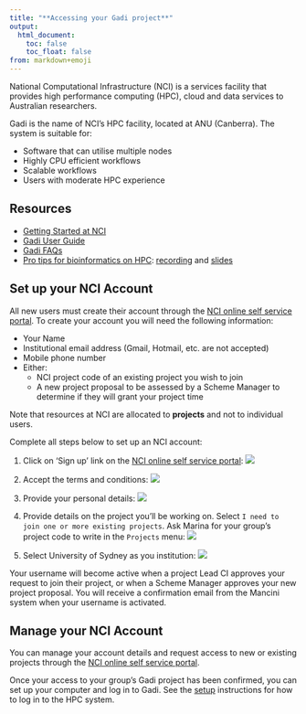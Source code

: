 ```yaml
---
title: "**Accessing your Gadi project**"
output:
  html_document:
    toc: false
    toc_float: false
from: markdown+emoji
---
```


National Computational Infrastructure (NCI) is a services facility that provides high performance computing (HPC), cloud and data services to Australian researchers.

Gadi is the name of NCI’s HPC facility, located at ANU (Canberra). The system is suitable for:

* Software that can utilise multiple nodes
* Highly CPU efficient workflows
* Scalable workflows
* Users with moderate HPC experience
 
## **Resources**

- [Getting Started at NCI](https://opus.nci.org.au/)
- [Gadi User Guide](https://opus.nci.org.au/display/Help/Gadi+User+Guide)
- [Gadi FAQs](https://opus.nci.org.au/pages/viewpage.action?pageId=236881318)
- [Pro tips for bioinformatics on HPC](https://www.biocommons.org.au/events/workflows-hpc): [recording](https://youtu.be/YKJDRXCmGMo) and [slides](https://zenodo.org/record/8008227)

## **Set up your NCI Account**

All new users must create their account through the [NCI online self service portal](https://my.nci.org.au/mancini/login?next=/mancini/). To create your account you will need the following information:

- Your Name
- Institutional email address (Gmail, Hotmail, etc. are not accepted)
- Mobile phone number
- Either:
  - NCI project code of an existing project you wish to join
  - A new project proposal to be assessed by a Scheme Manager to determine if they will grant your project time

Note that resources at NCI are allocated to **projects** and not to individual users.

Complete all steps below to set up an NCI account:

1. Click on 'Sign up' link on the [NCI online self service portal](https://my.nci.org.au/mancini/login?next=/mancini/): 
![](../fig/gadi_login.png)

2. Accept the terms and conditions: 
![](../fig/gadi_step1.png)

3. Provide your personal details: 
![](../fig/gadi_step2.png)

4. Provide details on the project you'll be working on. Select `I need to join one or more existing projects`. Ask Marina for your group's project code to write in the `Projects` menu: 
![](../fig/gadi_step3.png)

5. Select University of Sydney as you institution: 
![](../fig/gadi_step4.png)

Your username will become active when a project Lead CI approves your request to join their project, or when a Scheme Manager approves your new project proposal. You will receive a confirmation email from the Mancini system when your username is activated.

## **Manage your NCI Account**

You can manage your account details and request access to new or existing projects through the [NCI online self service portal](https://my.nci.org.au/mancini/login?next=/mancini/). 

Once your access to your group's Gadi project has been confirmed, you can set up your computer and log in to Gadi. See the [setup](../setup.qmd) instructions for how to log in to the HPC system. 